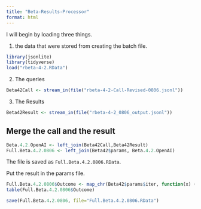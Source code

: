```yaml
---
title: "Beta-Results-Processor"
format: html
---
```


I will begin by loading three things.  

1. the data that were stored from creating the batch file.

```r
library(jsonlite)
library(tidyverse)
load("rbeta-4-2.RData")
```

2. The queries

```r
Beta42Call <- stream_in(file("rbeta-4-2-Call-Revised-0806.jsonl"))
```

3. The Results

```r
Beta42Result <- stream_in(file("rbeta-4-2_0806_output.jsonl"))
```

## Merge the call and the result

```r
Beta.4.2.OpenAI <- left_join(Beta42Call,Beta42Result)
Full.Beta.4.2.0806 <- left_join(Beta42$params, Beta.4.2.OpenAI)
```

The file is saved as `Full.Beta.4.2.0806.RData`.

Put the result in the params file.

```r
Full.Beta.4.2.0806$Outcome <- map_chr(Beta42$params$iter, function(x) { unlist(Beta42Result$response$body$choices[[x]][[2]][2]) })
table(Full.Beta.4.2.0806$Outcome)
```

```r
save(Full.Beta.4.2.0806, file="Full.Beta.4.2.0806.RData")
```

